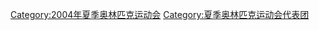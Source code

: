 {{Catnav|頁面分類|...|2000年代體育|2004年體育|2004年夏季奥林匹克运动会}}

[[Category:2004年夏季奥林匹克运动会|Category:2004年夏季奥林匹克运动会]]
[[Category:夏季奥林匹克运动会代表团|Category:夏季奥林匹克运动会代表团]]